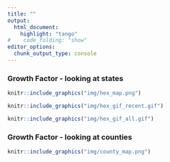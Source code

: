 ```yaml
---
title: ""
output:
  html_document:
    highlight: "tango"
#    code_folding: "show"
editor_options: 
  chunk_output_type: console
---
```




### Growth Factor - looking at states 

```r
knitr::include_graphics("img/hex_map.png")
```


```r
knitr::include_graphics("img/hex_gif_recent.gif")
```

```r
knitr::include_graphics("img/hex_gif_all.gif")
```


### Growth Factor - looking at counties 

```r
knitr::include_graphics("img/county_map.png")
```






